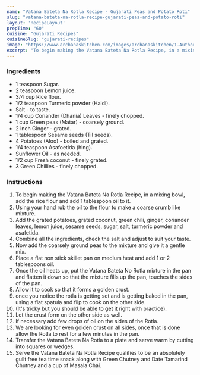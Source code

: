 ---
name: "Vatana Bateta Na Rotla Recipe - Gujarati Peas and Potato Roti"
slug: "vatana-bateta-na-rotla-recipe-gujarati-peas-and-potato-roti"
layout: 'RecipeLayout'
prepTime: "60"
cuisine: "Gujarati Recipes﻿"
cuisineSlug: "gujarati-recipes"
image: "https://www.archanaskitchen.com/images/archanaskitchen/1-Author/Sheetal_Bhatt/Vatana_Bateta_No_Rotlo_Recipe_Gujarati_Peas_and_Potato_Cake-1.jpg"
excerpt: "To begin making the Vatana Bateta Na Rotla Recipe, in a mixing bowl, add the rice flour and add 1 tablespoon oil to it"
---

### Ingredients

- 1 teaspoon Sugar.
- 2 teaspoon Lemon juice.
- 3/4 cup Rice flour.
- 1/2 teaspoon Turmeric powder (Haldi).
- Salt - to taste.
- 1/4 cup Coriander (Dhania) Leaves - finely chopped.
- 1 cup Green peas (Matar) - coarsely ground.
- 2 inch Ginger - grated.
- 1 tablespoon Sesame seeds (Til seeds).
- 4 Potatoes (Aloo) - boiled and grated.
- 1/4 teaspoon Asafoetida (hing).
- Sunflower Oil - as needed.
- 1/2 cup Fresh coconut - finely grated.
- 3 Green Chillies - finely chopped.

### Instructions

1. To begin making the Vatana Bateta Na Rotla Recipe, in a mixing bowl, add the rice flour and add 1 tablespoon oil to it.
1. Using your hand rub the oil to the flour to make a coarse crumb like mixture.
1. Add the grated potatoes, grated coconut, green chili, ginger, coriander leaves, lemon juice, sesame seeds, sugar, salt, turmeric powder and asafetida.
1. Combine all the ingredients, check the salt and adjust to suit your taste.
1. Now add the coarsely ground peas to the mixture and give it a gentle mix.
1. Place a flat non stick skillet pan on medium heat and add 1 or 2 tablespoons oil.
1. Once the oil heats up, put the Vatana Bateta No Rotla mixture in the pan and flatten it down so that the mixture fills up the pan, touches the sides of the pan.
1. Allow it to cook so that it forms a golden crust.
1. once you notice the rotla is getting set and is getting baked in the pan, using a flat spatula and flip to cook on the other side.
1. (It's tricky but you should be able to get it right with practice).
1. Let the crust form on the other side as well.
1. If necessary add few drops of oil on the sides of the Rotla.
1. We are looking for even golden crust on all sides, once that is done allow the Rotla to rest for a few minutes in the pan.
1. Transfer the Vatana Bateta Na Rotla to a plate and serve warm by cutting into squares or wedges.
1. Serve the Vatana Bateta Na Rotla Recipe qualifies to be an absolutely guilt free tea time snack along with Green Chutney and Date Tamarind Chutney  and a cup of Masala Chai.

